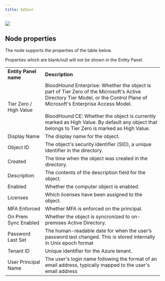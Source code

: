 ```yaml
---
title: AZUser
---
```


<img noZoom src="/assets/community-edition-pill-tag.svg"/> 


## Node properties

The node supports the properties of the table below.

<Note>
Properties which are blank/null will not be shown in the Entity Panel.
</Note>

|     |     |
| --- | --- |
| **Entity Panel name** | **Description** |
| Tier Zero / High Value | BloodHound Enterprise: Whether the object is part of Tier Zero of the Microsoft's Active Directory Tier Model, or the Control Plane of Microsoft's Enterprise Access Model.  <br/>  <br/>BloodHound CE: Whether the object is currently marked as High Value. By default any object that belongs to Tier Zero is marked as High Value. |
| Display Name | The display name for the object. |
| Object ID | The object's security identifier (SID), a unique identifier in the directory. |
| Created | The time when the object was created in the directory. |
| Description | The contents of the description field for the object. |
| Enabled | Whether the computer object is enabled. |
| Licenses | Which licenses have been assigned to the object. |
| MFA Enforced | Whether MFA is enforced on the principal. |
| On Prem Sync Enabled | Whether the object is syncronized to on-premises Active Directory. |
| Password Last Set | The human-readable date for when the user’s password last changed. This is stored internally in Unix epoch format |
| Tenant ID | Unique identifier for the Azure tenant. |
| User Principal Name | The user's login name following the format of an email address, typically mapped to the user's email address |

